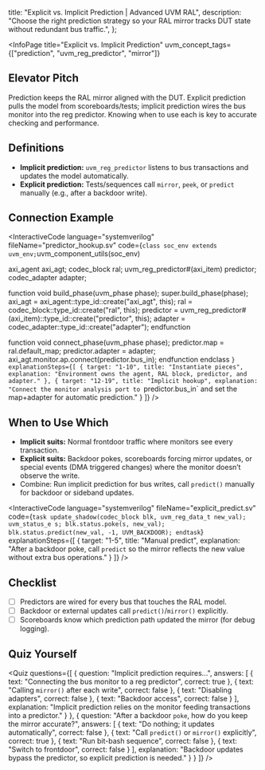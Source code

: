 
  title: "Explicit vs. Implicit Prediction | Advanced UVM RAL",
  description: "Choose the right prediction strategy so your RAL mirror tracks DUT state without redundant bus traffic.",
};

<InfoPage
  title="Explicit vs. Implicit Prediction"
  uvm_concept_tags={["prediction", "uvm_reg_predictor", "mirror"]}
>

  ## Elevator Pitch

  Prediction keeps the RAL mirror aligned with the DUT. Explicit prediction pulls the model from scoreboards/tests; implicit prediction wires the bus monitor into the reg predictor. Knowing when to use each is key to accurate checking and performance.

  ## Definitions

  - **Implicit prediction:** `uvm_reg_predictor` listens to bus transactions and updates the model automatically.
  - **Explicit prediction:** Tests/sequences call `mirror`, `peek`, or `predict` manually (e.g., after a backdoor write).

  ## Connection Example

  <InteractiveCode
    language="systemverilog"
    fileName="predictor_hookup.sv"
    code={`
class soc_env extends uvm_env;
  `uvm_component_utils(soc_env)

  axi_agent      axi_agt;
  codec_block    ral;
  uvm_reg_predictor#(axi_item) predictor;
  codec_adapter  adapter;

  function void build_phase(uvm_phase phase);
    super.build_phase(phase);
    axi_agt    = axi_agent::type_id::create("axi_agt", this);
    ral        = codec_block::type_id::create("ral", this);
    predictor  = uvm_reg_predictor#(axi_item)::type_id::create("predictor", this);
    adapter    = codec_adapter::type_id::create("adapter");
  endfunction

  function void connect_phase(uvm_phase phase);
    predictor.map     = ral.default_map;
    predictor.adapter = adapter;
    axi_agt.monitor.ap.connect(predictor.bus_in);
  endfunction
endclass
    `}
    explanationSteps={[
      { target: "1-10", title: "Instantiate pieces", explanation: "Environment owns the agent, RAL block, predictor, and adapter." },
      { target: "12-19", title: "Implicit hookup", explanation: "Connect the monitor analysis port to `predictor.bus_in` and set the map+adapter for automatic prediction." }
    ]}
  />

  ## When to Use Which

  - **Implicit suits:** Normal frontdoor traffic where monitors see every transaction.
  - **Explicit suits:** Backdoor pokes, scoreboards forcing mirror updates, or special events (DMA triggered changes) where the monitor doesn’t observe the write.
  - Combine: Run implicit prediction for bus writes, call `predict()` manually for backdoor or sideband updates.

  <InteractiveCode
    language="systemverilog"
    fileName="explicit_predict.sv"
    code={`
task update_shadow(codec_block blk, uvm_reg_data_t new_val);
  uvm_status_e s;
  blk.status.poke(s, new_val);
  blk.status.predict(new_val, -1, UVM_BACKDOOR);
endtask
    `}
    explanationSteps={[
      { target: "1-5", title: "Manual predict", explanation: "After a backdoor poke, call `predict` so the mirror reflects the new value without extra bus operations." }
    ]}
  />

  ## Checklist

  - [ ] Predictors are wired for every bus that touches the RAL model.
  - [ ] Backdoor or external updates call `predict()`/`mirror()` explicitly.
  - [ ] Scoreboards know which prediction path updated the mirror (for debug logging).

  ## Quiz Yourself

  <Quiz questions={[
    {
      question: "Implicit prediction requires...",
      answers: [
        { text: "Connecting the bus monitor to a reg predictor", correct: true },
        { text: "Calling `mirror()` after each write", correct: false },
        { text: "Disabling adapters", correct: false },
        { text: "Backdoor access", correct: false }
      ],
      explanation: "Implicit prediction relies on the monitor feeding transactions into a predictor." }
    },
    {
      question: "After a backdoor `poke`, how do you keep the mirror accurate?",
      answers: [
        { text: "Do nothing; it updates automatically", correct: false },
        { text: "Call `predict()` or `mirror()` explicitly", correct: true },
        { text: "Run bit-bash sequence", correct: false },
        { text: "Switch to frontdoor", correct: false }
      ],
      explanation: "Backdoor updates bypass the predictor, so explicit prediction is needed." }
    }
  ]} />

</InfoPage>
